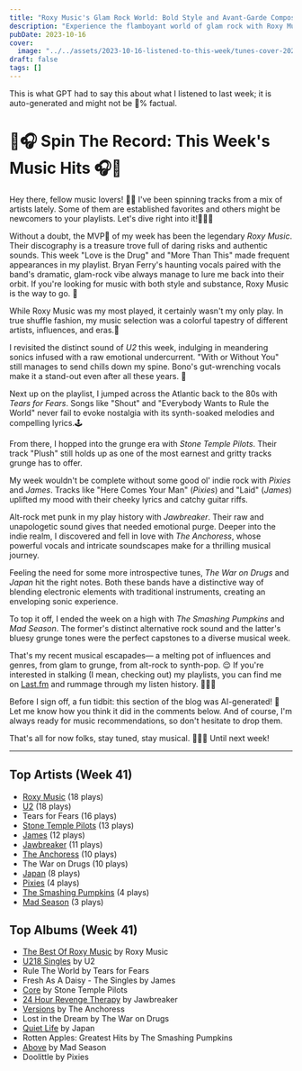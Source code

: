 ```yaml
---
title: "Roxy Music's Glam Rock World: Bold Style and Avant-Garde Compositions"
description: "Experience the flamboyant world of glam rock with Roxy Music. Their captivating blend of bold style and avant-garde compositions will leave you captivated!"
pubDate: 2023-10-16
cover:
  image: "../../assets/2023-10-16-listened-to-this-week/tunes-cover-2023-10-16-listened-to-this-week.png"
draft: false
tags: []
---
```


<NoteCallout title="Note">
This is what GPT had to say this about what I listened to last week; it is auto-generated and might not be 💯% factual.
</NoteCallout>

# 🎵🎧 Spin The Record: This Week's Music Hits 🎧🎵

Hey there, fellow music lovers! 🙌🏻 I've been spinning tracks from a mix of artists lately. Some of them are established favorites and others might be newcomers to your playlists. Let's dive right into it!🏊🏽‍♂️ 

Without a doubt, the MVP🥇 of my week has been the legendary *Roxy Music*. Their discography is a treasure trove full of daring risks and authentic sounds. This week "Love is the Drug" and "More Than This" made frequent appearances in my playlist. Bryan Ferry's haunting vocals paired with the band's dramatic, glam-rock vibe always manage to lure me back into their orbit. If you're looking for music with both style and substance, Roxy Music is the way to go. 🚀

While Roxy Music was my most played, it certainly wasn't my only play. In true shuffle fashion, my music selection was a colorful tapestry of different artists, influences, and eras.🎨 

I revisited the distinct sound of *U2* this week, indulging in meandering sonics infused with a raw emotional undercurrent. "With or Without You" still manages to send chills down my spine. Bono's gut-wrenching vocals make it a stand-out even after all these years. 🎸

Next up on the playlist, I jumped across the Atlantic back to the 80s with *Tears for Fears*. Songs like "Shout" and "Everybody Wants to Rule the World" never fail to evoke nostalgia with its synth-soaked melodies and compelling lyrics.🕹

From there, I hopped into the grunge era with *Stone Temple Pilots*. Their track "Plush" still holds up as one of the most earnest and gritty tracks grunge has to offer. 

My week wouldn't be complete without some good ol' indie rock with *Pixies* and *James*. Tracks like "Here Comes Your Man" (*Pixies*) and "Laid" (*James*) uplifted my mood with their cheeky lyrics and catchy guitar riffs. 

Alt-rock met punk in my play history with *Jawbreaker*. Their raw and unapologetic sound gives that needed emotional purge. Deeper into the indie realm, I discovered and fell in love with *The Anchoress*, whose powerful vocals and intricate soundscapes make for a thrilling musical journey. 

Feeling the need for some more introspective tunes, *The War on Drugs* and *Japan* hit the right notes. Both these bands have a distinctive way of blending electronic elements with traditional instruments, creating an enveloping sonic experience. 

To top it off, I ended the week on a high with *The Smashing Pumpkins* and *Mad Season*. The former's distinct alternative rock sound and the latter's bluesy grunge tones were the perfect capstones to a diverse musical week.
 
That's my recent musical escapades— a melting pot of influences and genres, from glam to grunge, from alt-rock to synth-pop. 😌 If you're interested in stalking (I mean, checking out) my playlists, you can find me on [Last.fm](https://www.last.fm/user/RussMckendrick) and rummage through my listen history. 🕵🏻‍♂️

Before I sign off, a fun tidbit: this section of the blog was AI-generated! 🤖 Let me know how you think it did in the comments below. And of course, I'm always ready for music recommendations, so don't hesitate to drop them. 

That's all for now folks, stay tuned, stay musical. 🎵🤘🏻 Until next week!


---

## Top Artists (Week 41)

- [Roxy Music](https://www.russ.fm/artist/roxy-music/) (18 plays)
- [U2](https://www.russ.fm/artist/u2/) (18 plays)
- Tears for Fears (16 plays)
- [Stone Temple Pilots](https://www.russ.fm/artist/stone-temple-pilots/) (13 plays)
- [James](https://www.russ.fm/artist/james/) (12 plays)
- [Jawbreaker](https://www.russ.fm/artist/jawbreaker/) (11 plays)
- [The Anchoress](https://www.russ.fm/artist/the-anchoress/) (10 plays)
- The War on Drugs (10 plays)
- [Japan](https://www.russ.fm/artist/japan/) (8 plays)
- [Pixies](https://www.russ.fm/artist/pixies/) (4 plays)
- [The Smashing Pumpkins](https://www.russ.fm/artist/the-smashing-pumpkins/) (4 plays)
- [Mad Season](https://www.russ.fm/artist/mad-season/) (3 plays)

## Top Albums (Week 41)

- [The Best Of Roxy Music](https://www.russ.fm/albums/the-best-of-roxy-music-24389216/) by Roxy Music
- [U218 Singles](https://www.russ.fm/albums/u218-singles-1268163/) by U2
- Rule The World by Tears for Fears
- Fresh As A Daisy - The Singles by James
- [Core](https://www.russ.fm/albums/core-4798781/) by Stone Temple Pilots
- [24 Hour Revenge Therapy](https://www.russ.fm/albums/24-hour-revenge-therapy-23656178/) by Jawbreaker
- [Versions](https://www.russ.fm/albums/versions-28432765/) by The Anchoress
- Lost in the Dream by The War on Drugs
- [Quiet Life](https://www.russ.fm/albums/quiet-life-17617648/) by Japan
- Rotten Apples: Greatest Hits by The Smashing Pumpkins
- [Above](https://www.russ.fm/albums/above-7643695/) by Mad Season
- Doolittle by Pixies
